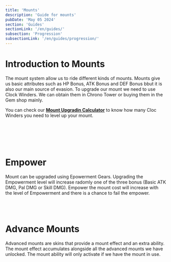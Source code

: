 ```yaml
---
title: 'Mounts'
description: 'Guide for mounts'
pubDate: 'May 05 2024'
section: 'Guides'
sectionLink: '/en/guides/'
subsection: 'Progression'
subsectionLink: '/en/guides/progression/'
---
```



# Introduction to Mounts
The mount system allow us to ride different kinds of mounts. 
Mounts give us basic attributes such as HP Bonus, ATK Bonus and DEF Bonus bbut it is also our main source of evasion. 
To upgrade our mount we need to use Clock Winders. We can obtain them in Chrono Tower or buying them in the Gem shop mainly.

You can check our __[Mount Upgradin Calculator](https://lom-academy.com/en/tools/mount-upgrading-calculator)__ to know how many Cloc Winders you need to level up your mount.


<br/>
<br/>

<div class="grid grid-cols-12 gap-x-5 md:gap-x-6 lg:gap-x-7.5 gap-y-16">
    <div class="col-span-full md:col-span-7 md:pr-[38px] lg:pr-[50px] xl:pr-[70px]">
        <MountTiersTable />
    </div>
    <div class="col-span-full md:col-span-5">
        <MountTierDetailTable />
    </div>
</div>


<br/>
<br/>


# Empower
Mount can be upgraded using Epowerment Gears. Upgrading the Empowerment level will increase radomly one of the three bonus (Basic ATK DMG, Pal DMG or Skill DMG).
Empower the mount cost will increase with the level of Empowerment and there is a chance to fail the empower.

<br/>
<br/>


# Advance Mounts
Advanced mounts are skins that provide a mount effect and an extra ability.
The mount effect accumulates alongside all the advanced mounts we have unlocked.
The mount ability will only activate if we have the mount in use.

<br/>

<ItemImageTable type='mount'/>
